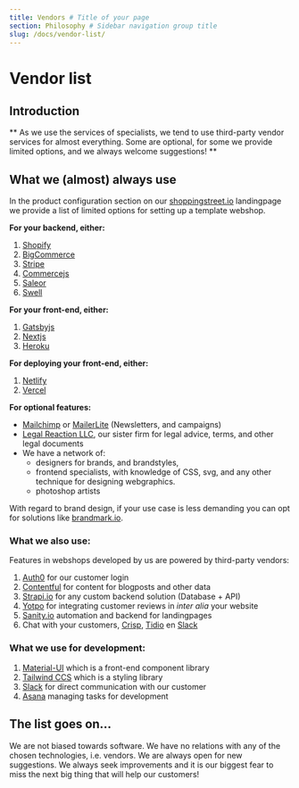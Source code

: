 ```yaml
---
title: Vendors # Title of your page
section: Philosophy # Sidebar navigation group title
slug: /docs/vendor-list/
---
```


# Vendor list

## Introduction

** As we use the services of specialists, we tend to use third-party
vendor services for almost everything. Some are optional, for some 
we provide limited options, and we always welcome suggestions! **

## What we (almost) always use

In the product configuration section on our 
[shoppingstreet.io](https://www.shoppingingstreet.io) landingpage we
provide a list of limited options for setting up a template webshop.

**For your backend, either:**

1. [Shopify](https://www.shopify.com)
2. [BigCommerce](https://www.bigcommerce.com)
3. [Stripe](https://stripe.com/en-gb-nl)
4. [Commercejs](https://commercejs.com)
5. [Saleor](https://saleor.io/)
6. [Swell](https://www.swell.is)

**For your front-end, either:**

1. [Gatsbyjs](https://www.gatsbyjs.com/use-cases/e-commerce/)
2. [Nextjs](https://nextjs.org/commerce)
3. [Heroku](https://www.heroku.com)

**For deploying your front-end, either:**

1. [Netlify](https://www.netlify.com)
2. [Vercel](https://vercel.com)

**For optional features:**

* [Mailchimp](https://mailchimp.com) or [MailerLite](https://www.mailerlite.com)
(Newsletters, and campaigns)
* [Legal Reaction LLC](https://react.legal), our sister firm for legal 
advice, terms, and other legal documents
* We have a network of:
  * designers for brands, and brandstyles,
  * frontend specialists, with knowledge of CSS, svg, and any other 
  technique for designing webgraphics.
  * photoshop artists

With regard to brand design, if your use case is less demanding you can 
opt for solutions like [brandmark.io](https://brandmark.io).

### What we also use: ###

Features in webshops developed by us are powered by third-party vendors:

1. [Auth0](https://auth0.com/) for our customer login
2. [Contentful](https://www.contentful.com/) for content for blogposts and
other data
3. [Strapi.io](https://strapi.io) for any custom backend solution 
(Database + API)
4. [Yotpo](https://www.yotpo.com/) for integrating customer reviews in
*inter alia* your website
5. [Sanity.io](https://www.sanity.io/) automation and backend for landingpages
6. Chat with your customers, [Crisp](https://crisp.chat/en/), 
[Tidio](https://www.tidio.com) en [Slack](https://slack.com)

### What we use for development: ###

1. [Material-UI](https://mui.com/) which is a front-end component library
2. [Tailwind CCS](https://tailwindcss.com/) which is a styling library
3. [Slack](https://slack.com/) for direct communication with our customer
4. [Asana](https://asana.com) managing tasks for development

## The list goes on...

We are not biased towards software. We have no relations with any of the
chosen technologies, i.e. vendors. We are always open for new suggestions.
We always seek improvements and it is our biggest fear to miss the next 
big thing that will help our customers!





